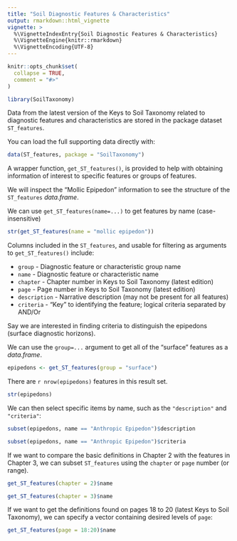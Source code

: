 ---
title: "Soil Diagnostic Features & Characteristics"
output: rmarkdown::html_vignette
vignette: >
  %\VignetteIndexEntry{Soil Diagnostic Features & Characteristics}
  %\VignetteEngine{knitr::rmarkdown}
  %\VignetteEncoding{UTF-8}
---

```{r, include = FALSE}
knitr::opts_chunk$set(
  collapse = TRUE,
  comment = "#>"
)
```

```{r setup}
library(SoilTaxonomy)
```

Data from the latest version of the Keys to Soil Taxonomy related to diagnostic features and characteristics are stored in the package dataset `ST_features`. 

You can load the full supporting data directly with:

```{r}
data(ST_features, package = "SoilTaxonomy")
```

A  wrapper function, `get_ST_features()`,  is provided to help with obtaining information of interest to specific features or groups of features.

We will inspect the "Mollic Epipedon" information to see the structure of the `ST_features` _data.frame_.

We can use `get_ST_features(name=...)` to get features by name (case-insensitive)

```{r}
str(get_ST_features(name = "mollic epipedon"))
```

Columns included in the `ST_features`, and usable for filtering as arguments to `get_ST_features()` include: 

 - `group` - Diagnostic feature or characteristic group name
 - `name` - Diagnostic feature or characteristic name
 - `chapter` - Chapter number in Keys to Soil Taxonomy (latest edition)
 - `page` - Page number in Keys to Soil Taxonomy (latest edition)
 - `description` - Narrative description (may not be present for all features)
 - `criteria` - "Key" to identifying the feature; logical criteria separated by AND/Or

Say we are interested in finding criteria to distinguish the epipedons (surface diagnostic horizons).

We can use the `group=...` argument to get all of the "surface" features as a _data.frame_.

```{r}
epipedons <- get_ST_features(group = "surface")
```

There are `r nrow(epipedons)` features in this result set.

```{r}
str(epipedons)
```

We can then select specific items by name, such as the `"description"` and `"criteria"`:

```{r}
subset(epipedons, name == "Anthropic Epipedon")$description
```

```{r}
subset(epipedons, name == "Anthropic Epipedon")$criteria
```

If we want to compare the basic definitions in Chapter 2 with the features in Chapter 3, we can subset `ST_features` using the `chapter` or `page` number (or range).

```{r}
get_ST_features(chapter = 2)$name
```

```{r}
get_ST_features(chapter = 3)$name
```

If we want to get the definitions found on pages 18 to 20 (latest Keys to Soil Taxonomy), we can specify a vector containing desired levels of `page`:

```{r}
get_ST_features(page = 18:20)$name
```
